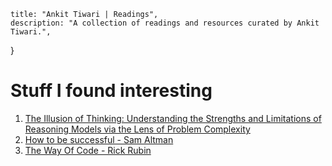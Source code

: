     title: "Ankit Tiwari | Readings",
    description: "A collection of readings and resources curated by Ankit Tiwari.",
}

# Stuff I found interesting
 
1. [The Illusion of Thinking: Understanding the Strengths and Limitations of Reasoning Models via the Lens of Problem Complexity](https://machinelearning.apple.com/research/illusion-of-thinking)
1. [How to be successful - Sam Altman](https://blog.samaltman.com/how-to-be-successful)
1. [The Way Of Code - Rick Rubin](https://www.thewayofcode.com/)

